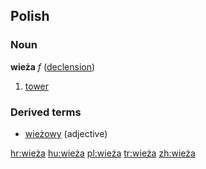 ==Polish==
===Noun===
'''wieża''' ''f'' ([[Wiktionary Appendix:Polish hard feminine noun declension|declension]])
# [[tower]]

===Derived terms===
* [[wieżowy]] (adjective)

[[hr:wieża]]
[[hu:wieża]]
[[pl:wieża]]
[[tr:wieża]]
[[zh:wieża]]